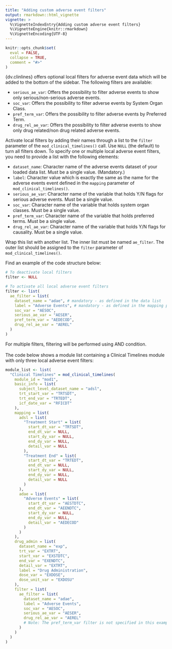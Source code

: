 ```yaml
---
title: "Adding custom adverse event filters"
output: rmarkdown::html_vignette
vignette: >
  %\VignetteIndexEntry{Adding custom adverse event filters}
  %\VignetteEngine{knitr::rmarkdown}
  %\VignetteEncoding{UTF-8}
---
```


```r
knitr::opts_chunk$set(
  eval = FALSE,
  collapse = TRUE,
  comment = "#>"
)
```


{dv.clinlines} offers optional local filters for adverse event data which will be added to the bottom of the sidebar. The following filters are available:

-   `serious_ae_var`: Offers the possibility to filter adverse events to show only serious/non-serious adverse events.
-   `soc_var`: Offers the possibility to filter adverse events by System Organ Class.
-   `pref_term_var`: Offers the possibility to filter adverse events by Preferred Term.
-   `drug_rel_ae_var`: Offers the possibility to filter adverse events to show only drug related/non drug related adverse events.

Activate local filters by adding their names through a list to the `filter` parameter of the `mod_clinical_timelines()` call. Use `NULL` (the default) to turn all filters down. To specify one or multiple local adverse event filters, you need to provide a list with the following elements:

-   `dataset_name`: Character name of the adverse events dataset of your loaded data list. Must be a single value. (Mandatory.)
-   `label`: Character value which is exactly the same as the name for the adverse events event defined in the `mapping` parameter of `mod_clinical_timelines()`.
-   `serious_ae_var`: Character name of the variable that holds Y/N flags for serious adverse events. Must be a single value.
-   `soc_var`: Character name of the variable that holds system organ classes. Must be a single value.
-   `pref_term_var`: Character name of the variable that holds preferred terms. Must be a single value.
-    `drug_rel_ae_var`: Character name of the variable that holds Y/N flags for causality. Must be a single value.

Wrap this list with another list. The inner list must be named `ae_filter`. The outer list should be assigned to the `filter` parameter of `mod_clinical_timelines()`. 


Find an example of the code structure below:
```r
# To deactivate local filters
filter <- NULL

# To activate all local adverse event filters
filter <- list(
  ae_filter = list(
    dataset_name = "adae", # mandatory - as defined in the data list
    label = "Adverse Events", # mandatory - as defined in the mapping parameter
    soc_var = "AESOC",
    serious_ae_var = "AESER",
    pref_term_var = "AEDECOD",
    drug_rel_ae_var = "AEREL"
  )
)
```


For multiple filters, filtering will be performed using AND condition.
<br>
<br>
The code below shows a module list containing a Clinical Timelines module with only three local adverse event filters:

```r
module_list <- list(
  "Clinical Timelines" = mod_clinical_timelines(
    module_id = "mod1",
    basic_info = list(
      subject_level_dataset_name = "adsl",
      trt_start_var = "TRTSDT",
      trt_end_var = "TRTEDT",
      icf_date_var = "RFICDT"
    ),
    mapping = list(
      adsl = list(
        "Treatment Start" = list(
          start_dt_var = "TRTSDT",
          end_dt_var = NULL,
          start_dy_var = NULL,
          end_dy_var = NULL,
          detail_var = NULL
        ),
        "Treatment End" = list(
          start_dt_var = "TRTEDT",
          end_dt_var = NULL,
          start_dy_var = NULL,
          end_dy_var = NULL,
          detail_var = NULL
        )
      ),
      adae = list(
        "Adverse Events" = list(
          start_dt_var = "AESTDTC",
          end_dt_var = "AEENDTC",
          start_dy_var = NULL,
          end_dy_var = NULL,
          detail_var = "AEDECOD"
        )
      )
    ),
    drug_admin = list(
      dataset_name = "exp",
      trt_var = "EXTRT",
      start_var = "EXSTDTC",
      end_var = "EXENDTC",
      detail_var = "EXTRT",
      label = "Drug Administration",
      dose_var = "EXDOSE",
      dose_unit_var = "EXDOSU"
    ),
    filter = list(
      ae_filter = list(
        dataset_name = "adae",
        label = "Adverse Events",
        soc_var = "AESOC",
        serious_ae_var = "AESER",
        drug_rel_ae_var = "AEREL"
        # Note: The pref_term_var filter is not specified in this example.
      )
    )
  )
)
```
